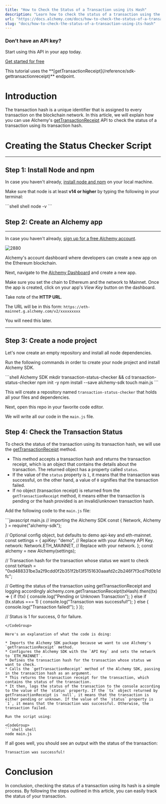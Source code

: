```yaml
---
title: "How to Check the Status of a Transaction using its Hash"
description: "Learn how to check the status of a transaction using the transaction hash"
url: "https://docs.alchemy.com/docs/how-to-check-the-status-of-a-transaction-using-its-hash"
slug: "docs/how-to-check-the-status-of-a-transaction-using-its-hash"
---
```



### Don’t have an API key?

Start using this API in your app today.

[Get started for free](https://dashboard.alchemy.com/signup/?a=tx-status)

<Info>
  This tutorial uses the **[getTransactionReceipt](/reference/sdk-gettransactionreceipt)** endpoint.
</Info>

# Introduction

The transaction hash is a unique identifier that is assigned to every transaction on the blockchain network. In this article, we will explain how you can use Alchemy's [getTransactionReceipt](/reference/sdk-gettransactionreceipt) API to check the status of a transaction using its transaction hash.

# Creating the Status Checker Script

***

## Step 1: Install Node and npm

In case you haven't already, [install node and npm](https://nodejs.org/en/download/) on your local machine.

Make sure that node is at least **v14 or higher** by typing the following in your terminal:

<CodeGroup>
  ```shell shell
  node -v
  ```
</CodeGroup>

## Step 2: Create an Alchemy app

***

In case you haven't already, [sign up for a free Alchemy account](https://dashboard.alchemy.com/signup/?a=tx-status).

![2880](06c375a-Screenshot_2022-11-04_at_10.36.40_PM.png "Screenshot 2022-11-04 at 10.36.40 PM.png")

Alchemy's account dashboard where developers can create a new app on the Ethereum blockchain.

Next, navigate to the [Alchemy Dashboard](https://dashboard.alchemy.com/signup/?a=tx-status) and create a new app.

Make sure you set the chain to Ethereum and the network to Mainnet. Once the app is created, click on your app's *View Key* button on the dashboard.

Take note of the **HTTP URL**.

The URL will be in this form: `https://eth-mainnet.g.alchemy.com/v2/xxxxxxxxx`

You will need this later.

***

## Step 3: Create a node project

Let's now create an empty repository and install all node dependencies.

Run the following commands in order to create your node project and install Alchemy SDK.

<CodeGroup>
  ```shell Alchemy SDK
  mkdir transaction-status-checker && cd transaction-status-checker
  npm init -y
  npm install --save alchemy-sdk
  touch main.js
  ```
</CodeGroup>

This will create a repository named `transaction-status-checker` that holds all your files and dependencies.

Next, open this repo in your favorite code editor.

We will write all our code in the `main.js` file.

## Step 4: Check the Transaction Status

To check the status of the transaction using its transaction hash, we will use the [getTransactionReceipt](/reference/sdk-gettransactionreceipt) method.

* This method accepts a transaction hash and returns the transaction receipt, which is an object that contains the details about the transaction. The returned object has a property called `status`.
* If the value of the `status` property is `1`, it means that the transaction was successful, on the other hand, a value of `0` signifies that the transaction failed.
* If no object (transaction receipt) is returned from the `getTransactionReceipt` method, it means either the transaction is pending or the hash provided is an invalid/unknown transaction hash.

Add the following code to the `main.js` file:

<CodeGroup>
  ```javascript main.js
  // importing the Alchemy SDK
  const { Network, Alchemy } = require("alchemy-sdk");

  // Optional config object, but defaults to demo api-key and eth-mainnet.
  const settings = {
    apiKey: "demo", // Replace with your Alchemy API Key.
    network: Network.ETH_MAINNET, // Replace with your network.
  };
  const alchemy = new Alchemy(settings);

  // Transaction hash for the transaction whose status we want to check
  const txHash =
    "0xd488331be3a2f9cdd0f2b351f2b13f5151630aaafd2c2b246f7f3cd7fd0b1dfc";

  // Getting the status of the transaction using getTransactionReceipt and logging accordingly
  alchemy.core.getTransactionReceipt(txHash).then((tx) => {
    if (!tx) {
      console.log("Pending or Unknown Transaction");
    } else if (tx.status === 1) {
      console.log("Transaction was successful!");
    } else {
      console.log("Transaction failed!");
    }
  });

  // Status is 1 for success, 0 for failure.
  ```
</CodeGroup>

Here's an explanation of what the code is doing:

* Imports the Alchemy SDK package because we want to use Alchemy's `getTransactionReceipt` method.
* Configures the Alchemy SDK with the `API Key` and sets the network to `ETH_MAINNET`.
* Defines the transaction hash for the transaction whose status we want to check.
* Calls the `getTransactionReceipt` method of the Alchemy SDK, passing in the transaction hash as an argument.
* This returns the transaction receipt for the transaction, which contains the status of the transaction.
* It then, logs the status of the transaction to the console according to the value of the `status` property. If the `tx` object returned by getTransactionReceipt is `null`, it means that the transaction is either pending or unknown. If the value of the `status` property is `1`, it means that the transaction was successful. Otherwise, the transaction failed.

Run the script using:

<CodeGroup>
  ```shell shell
  node main.js
  ```
</CodeGroup>

If all goes well, you should see an output with the status of the transaction:

```
Transaction was successful!
```

# Conclusion

In conclusion, checking the status of a transaction using its hash is a simple process. By following the steps outlined in this article, you can easily track the status of your transaction.
